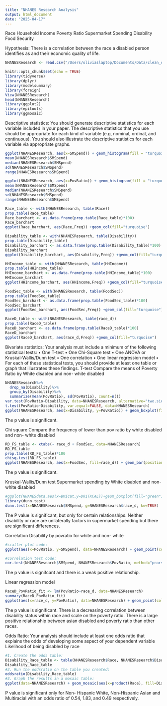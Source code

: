 ```yaml
---
title: "NHANES Research Analysis"
output: html_document
date: "2025-04-17"
---
```

Race
Household Income
Poverty Ratio
Supermarket Spending 
Disability
Food Security

Hypothesis: There is a correlation between the race a disabled person identifies as and their economic quality of life. 
```r
NHANESResearch <- read.csv("/Users/oliviaslaptop/Documents/Data/clean_data")
```

```r
knitr::opts_chunk$set(echo = TRUE)
library(tidyverse)
library(dplyr)
library(modelsummary)
library(foreign)
View(NHANESResearch)
head(NHANESResearch)
library(ggplot2)
library(epitools)
library(ggmosaic)
```

Descriptive statistics: You should generate descriptive statistics for each variable
included in your paper. The descriptive statistics that you use should be appropriate
for each kind of variable (e.g, nominal, ordinal, and continuous). You should also
illustrate the descriptive statistics for each variable via appropriate graphs.

```r

ggplot(NHANESResearch, aes(x=SMSpend)) + geom_histogram(fill = "turquoise") + labs(title = "Supermarket Spending", x="Supermarket Spending", y="count")
mean(NHANESResearch$SMSpend)
median(NHANESResearch$SMSpend)
sd(NHANESResearch$SMSpend)
range(NHANESResearch$SMSpend)

ggplot(NHANESResearch, aes(x=PovRatio)) + geom_histogram(fill = "turquoise") + labs(title = "Poverty Ratio", x="Poverty Ratio", y="count")
mean(NHANESResearch$SMSpend)
median(NHANESResearch$SMSpend)
sd(NHANESResearch$SMSpend)
range(NHANESResearch$SMSpend)

Race_table <- with(NHANESResearch, table(Race))
prop.table(Race_table)
Race_barchart <- as.data.frame(prop.table(Race_table)*100)
Race_barchart
ggplot(Race_barchart, aes(Race,Freq)) +geom_col(fill="turquoise")

Disability_table <- with(NHANESResearch, table(Disability))
prop.table(Disability_table)
Disability_barchart <- as.data.frame(prop.table(Disability_table)*100)
Disability_barchart
ggplot(Disability_barchart, aes(Disability,Freq)) +geom_col(fill="turquoise")

HHIncome_table <- with(NHANESResearch, table(HHIncome))
prop.table(HHIncome_table)
HHIncome_barchart <- as.data.frame(prop.table(HHIncome_table)*100)
HHIncome_barchart
ggplot(HHIncome_barchart, aes(HHIncome,Freq)) +geom_col(fill="turquoise")

FoodSec_table <- with(NHANESResearch, table(FoodSec))
prop.table(FoodSec_table)
FoodSec_barchart <- as.data.frame(prop.table(FoodSec_table)*100)
FoodSec_barchart
ggplot(FoodSec_barchart, aes(FoodSec,Freq)) +geom_col(fill="turquoise")

RaceD_table <- with(NHANESResearch, table(race_d))
prop.table(RaceD_table)
RaceD_barchart <- as.data.frame(prop.table(RaceD_table)*100)
RaceD_barchart
ggplot(RaceD_barchart, aes(race_d,Freq)) +geom_col(fill="turquoise")

```

Bivariate statistics: Your analysis must include a minimum of the following
statistical tests:
• One T-test
• One Chi-Square test
• One ANOVA or Kruskal-Wallis/Dunn test
• One correlation
• One linear regression model
• For each of these statistical tests, you should provide at least one table or graph
that illustrates these findings.
T-test
Compare the means of Poverty Ratio by White disabled and non- white disabled
```r
NHANESResearch%>%
  drop_na(Disability)%>%
  group_by(Disability)%>%
  summarize(mean(PovRatio), sd(PovRatio), count=n())
var.test(PovRatio~Disability, data=NHANESResearch, alternative="two.sided")
t.test(PovRatio~Disability, var.equal=FALSE, data=NHANESResearch)
ggplot(NHANESResearch, aes(x=Disability, y=PovRatio)) + geom_boxplot(fill="Red") + labs(x="Disability", y="Poverty Ratio", title="Disability by Poverty Ratio")
```
The p value is significant. 

Chi square
Compare the frequency of lower than pov ratio by white disabled and non- white disabled
```r
RD_FS_table <- xtabs(~ race_d + FoodSec, data=NHANESResearch)
RD_FS_table
prop.table(RD_FS_table)*100
chisq.test(RD_FS_table)
ggplot(NHANESResearch, aes(x=FoodSec, fill=race_d)) + geom_bar(position = "stack") + labs(title="Race with Disability by FoodSec", x="FoodSec", y="RaceD")
```
The p value is significant. 

Kruskal-Wallis/Dunn test
Supermarket spending by White disabled and non- white disabled
```r
#ggplot(NHANESdata,aes(x=BMIcat,y=DR1TKCAL))+geom_boxplot(fill="green")+labs(x="BMI category", y= "calories consumed per day", title = "Daily calories by BMIcat")
library(dunn.test)
dunn.test(x=NHANESResearch$SMSpend, g=NHANESResearch$race_d, kw=TRUE)
```
The P value is significant, but only for certain relationships. Neither disability or race are unilaterally factors in supermarket spending but there are significant differences.

Correlation
Disability by povratio for white and non- white
```r
#scatter plot code: 
ggplot(aes(x=PovRatio, y=SMSpend), data=NHANESResearch) + geom_point(color="red") + geom_smooth(method=lm, color="blue") + labs(x="PovRatio", y="Supermarket Spending") + theme_bw()

#correlation test code: 
cor.test(NHANESResearch$SMSpend, NHANESResearch$PovRatio, method="pearson")
```
The p value is signifcant and there is a weak positive relationship.

Linear regression model
```r
RaceD_PovRatio_fit <- lm(PovRatio~race_d, data=NHANESResearch)
summary(RaceD_PovRatio_fit)
ggplot(aes(x=race_d, y=PovRatio), data=NHANESResearch) + geom_point(color="red") + geom_smooth(method=lm, color="blue") + labs(x="Race with Disability", y="PovRatio") + theme_bw()
```
The p value is significant. There is a decreasing correlation between disability status within race and scale on the poverty ratio. There is a large positive relationship between asian disabled and poverty ratio than other races.

Odds Ratio: Your analysis should include at least one odds ratio that explains the
odds of developing some aspect of your dependent variable
Likelihood of being disabled by race
```r
#1. Create the odds table:
Disability_Race_table <- table(NHANESResearch$Race, NHANESResearch$Disability)
Disability_Race_table
#2. Run the oddsratio on the table you created:
oddsratio(Disability_Race_table)
#3. Graph the results in a mosaic table:
ggplot(data=NHANESResearch) + geom_mosaic(aes(x=product(Race), fill=Disability), na.rm=TRUE, show.legend=FALSE) + labs(title="Odds of Disability by Race", x="Disability", y="Race")
```
P value is significant only for Non- Hispanic White, Non-Hispanic Asian and Multiracial with an odds ratio of 0.54, 1.83, and 0.49 respectively.
